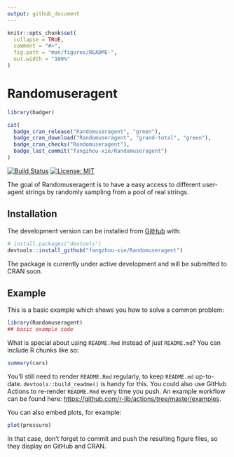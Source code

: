 ```yaml
---
output: github_document
---
```


<!-- README.md is generated from README.Rmd. Please edit that file -->

```r
knitr::opts_chunk$set(
  collapse = TRUE,
  comment = "#>",
  fig.path = "man/figures/README-",
  out.width = "100%"
)
```

# Randomuseragent

```r
library(badger)
```

<!-- badges: start -->
```r
cat(
  badge_cran_release("Randomuseragent", "green"),
  badge_cran_download("Randomuseragent", "grand-total", "green"),
  badge_cran_checks("Randomuseragent"),
  badge_last_commit("fangzhou-xie/Randomuseragent")
)
```
[![Build Status](https://travis-ci.org/fangzhou-xie/xutils.svg?branch=main)](https://travis-ci.org/fangzhou-xie/Randomuseragent)
[![License: MIT](https://img.shields.io/badge/License-MIT-yellow.svg)](https://opensource.org/licenses/MIT)
<!-- badges: end -->

The goal of Randomuseragent is to have a easy access to different user-agent strings
by randomly sampling from a pool of real strings.

## Installation

<!-- You can install the released version of Randomuseragent from [CRAN](https://CRAN.R-project.org) with: -->

<!-- ``` r -->
<!-- install.packages("Randomuseragent") -->
<!-- ``` -->

The development version can be installed from [GitHub](https://github.com/) with:

``` r
# install.packages("devtools")
devtools::install_github("fangzhou-xie/Randomuseragent")
```

The package is currently under active development and will be submitted to CRAN soon.

## Example

This is a basic example which shows you how to solve a common problem:

```r
library(Randomuseragent)
## basic example code
```

What is special about using `README.Rmd` instead of just `README.md`? You can include R chunks like so:

```r
summary(cars)
```

You'll still need to render `README.Rmd` regularly, to keep `README.md` up-to-date. `devtools::build_readme()` is handy for this. You could also use GitHub Actions to re-render `README.Rmd` every time you push. An example workflow can be found here: <https://github.com/r-lib/actions/tree/master/examples>.

You can also embed plots, for example:

```r
plot(pressure)
```

In that case, don't forget to commit and push the resulting figure files, so they display on GitHub and CRAN.
